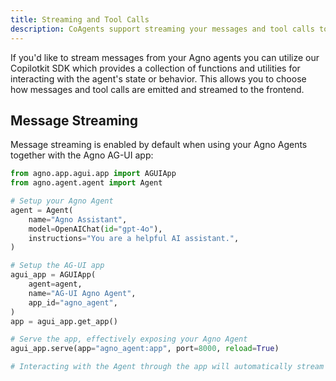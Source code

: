 ```yaml
---
title: Streaming and Tool Calls
description: CoAgents support streaming your messages and tool calls to the frontend.
---
```


If you'd like to stream messages from your Agno agents you can utilize our Copilotkit SDK which provides a collection
of functions and utilities for interacting with the agent's state or behavior. This allows you to choose how messages and
tool calls are emitted and streamed to the frontend.

## Message Streaming

Message streaming is enabled by default when using your Agno Agents together with the Agno AG-UI app:

```python
from agno.app.agui.app import AGUIApp
from agno.agent.agent import Agent

# Setup your Agno Agent
agent = Agent(
    name="Agno Assistant",
    model=OpenAIChat(id="gpt-4o"),
    instructions="You are a helpful AI assistant.",
)

# Setup the AG-UI app
agui_app = AGUIApp(
    agent=agent,
    name="AG-UI Agno Agent",
    app_id="agno_agent",
)
app = agui_app.get_app()

# Serve the app, effectively exposing your Agno Agent
agui_app.serve(app="agno_agent:app", port=8000, reload=True)

# Interacting with the Agent through the app will automatically stream messages!
```
